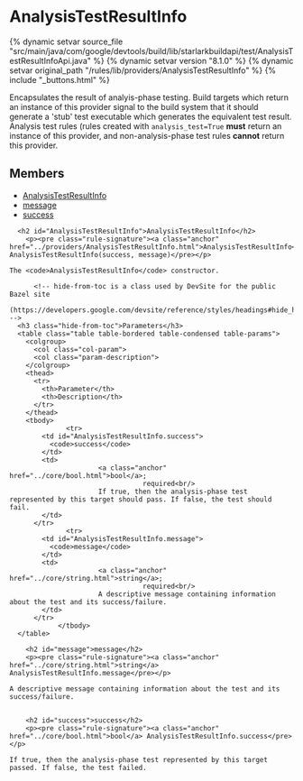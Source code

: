 <html devsite>
<head>
  <meta name="project_path" value="/_project.yaml">
  <meta name="book_path" value="/versions/8.1.0/_book.yaml">
</head>
<body>

<h1 class="page-title" id="modules.AnalysisTestResultInfo">AnalysisTestResultInfo</h1>

{% dynamic setvar source_file "src/main/java/com/google/devtools/build/lib/starlarkbuildapi/test/AnalysisTestResultInfoApi.java" %}
{% dynamic setvar version "8.1.0" %}
{% dynamic setvar original_path "/rules/lib/providers/AnalysisTestResultInfo" %}
{% include "_buttons.html" %}
<!-- {% raw %} -->

Encapsulates the result of analyis-phase testing. Build targets which return an instance of this provider signal to the build system that it should generate a 'stub' test executable which generates the equivalent test result. Analysis test rules (rules created with <code>analysis_test=True</code> <b>must</b> return an instance of this provider, and non-analysis-phase test rules <b>cannot</b> return this provider.

<h2>Members</h2>
<ul>
    <li>
    <a href="#AnalysisTestResultInfo">AnalysisTestResultInfo</a>
  </li>
      <li>
    <a href="#message">message</a>
  </li>
      <li>
    <a href="#success">success</a>
  </li>
  </ul>

      <h2 id="AnalysisTestResultInfo">AnalysisTestResultInfo</h2>
        <p><pre class="rule-signature"><a class="anchor" href="../providers/AnalysisTestResultInfo.html">AnalysisTestResultInfo</a> AnalysisTestResultInfo(success, message)</pre></p>

    The <code>AnalysisTestResultInfo</code> constructor.

          <!-- hide-from-toc is a class used by DevSite for the public Bazel site
      (https://developers.google.com/devsite/reference/styles/headings#hide_headings_from_the_toc) -->
      <h3 class="hide-from-toc">Parameters</h3>
      <table class="table table-bordered table-condensed table-params">
        <colgroup>
          <col class="col-param">
          <col class="param-description">
        </colgroup>
        <thead>
          <tr>
            <th>Parameter</th>
            <th>Description</th>
          </tr>
        </thead>
        <tbody>
                  <tr>
            <td id="AnalysisTestResultInfo.success">
              <code>success</code>
            </td>
            <td>
                          <a class="anchor" href="../core/bool.html">bool</a>;
                                     required<br/>
                          If true, then the analysis-phase test represented by this target should pass. If false, the test should fail.
            </td>
          </tr>
                  <tr>
            <td id="AnalysisTestResultInfo.message">
              <code>message</code>
            </td>
            <td>
                          <a class="anchor" href="../core/string.html">string</a>;
                                     required<br/>
                          A descriptive message containing information about the test and its success/failure.
            </td>
          </tr>
                </tbody>
      </table>

        <h2 id="message">message</h2>
        <p><pre class="rule-signature"><a class="anchor" href="../core/string.html">string</a> AnalysisTestResultInfo.message</pre></p>

    A descriptive message containing information about the test and its success/failure.


        <h2 id="success">success</h2>
        <p><pre class="rule-signature"><a class="anchor" href="../core/bool.html">bool</a> AnalysisTestResultInfo.success</pre></p>

    If true, then the analysis-phase test represented by this target passed. If false, the test failed.



</body>
</html>

<!-- {% endraw %} -->
